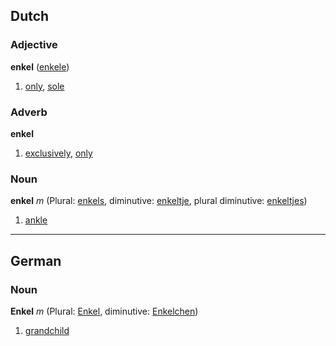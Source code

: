 ==Dutch==
===Adjective===
'''enkel''' ([[enkele]])

#[[only]], [[sole]]

===Adverb===
'''enkel'''

#[[exclusively]], [[only]]

===Noun===
'''enkel''' ''m'' (Plural: [[enkels]], diminutive: [[enkeltje]], plural diminutive: [[enkeltjes]])

#[[ankle]]

----
==German==
===Noun===
'''Enkel''' ''m'' (Plural: [[Enkel]], diminutive: [[Enkelchen]])

#[[grandchild]]